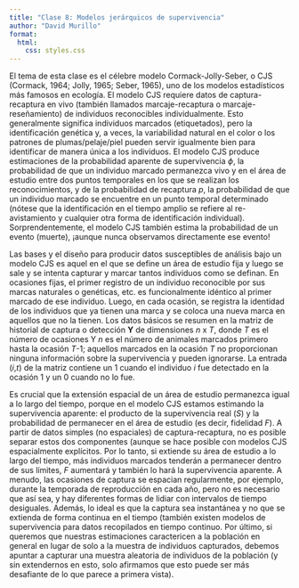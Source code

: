 ---
title: "Clase 8: Modelos jerárquicos de supervivencia"
author: "David Murillo"
format:
  html:
    css: styles.css
---

El tema de esta clase es el célebre modelo Cormack-Jolly-Seber, o CJS (Cormack, 1964; Jolly, 1965; Seber, 1965), uno de los modelos estadísticos más famosos en ecología. El modelo CJS requiere datos de captura-recaptura en vivo (también llamados marcaje-recaptura o marcaje-reseñamiento) de individuos reconocibles individualmente. Esto generalmente significa individuos marcados (etiquetados), pero la identificación genética y, a veces, la variabilidad natural en el color o los patrones de plumas/pelaje/piel pueden servir igualmente bien para identificar de manera única a los individuos. El modelo CJS produce estimaciones de la probabilidad aparente de supervivencia  $\phi$, la probabilidad de que un individuo marcado permanezca vivo y en el área de estudio entre dos puntos temporales en los que se realizan los reconocimientos, y de la probabilidad de recaptura *p*, la probabilidad de que un individuo marcado se encuentre en un punto temporal determinado (nótese que la identificación en el tiempo amplio se refiere al re-avistamiento y cualquier otra forma de identificación individual). Sorprendentemente, el modelo CJS también estima la probabilidad de un evento (muerte), ¡aunque nunca observamos directamente ese evento!

Las bases y el diseño para producir datos susceptibles de análisis bajo un modelo CJS es aquel en el que se define un área de estudio fija y luego se sale y se intenta capturar y marcar tantos individuos como se definan. En ocasiones fijas, el primer registro de un individuo reconocible por sus marcas naturales o genéticas, etc. es funcionalmente idéntico al primer marcado de ese individuo. Luego, en cada ocasión, se registra la identidad de los individuos que ya tienen una marca y se coloca una nueva marca en aquellos que no la tienen. Los datos básicos se resumen en la matriz de historial de captura o detección **Y** de dimensiones *n* x *T*, donde *T* es el número de ocasiones Y *n* es el número de animales marcados primero hasta la ocasión *T*-1; aquellos marcados en la ocasión *T* no proporcionan ninguna información sobre la supervivencia y pueden ignorarse. La entrada (*i*,*t*) de la matriz contiene un 1 cuando el individuo *i* fue detectado en la ocasión 1 y un 0 cuando no lo fue.

Es crucial que la extensión espacial de un área de estudio permanezca igual a lo largo del tiempo, porque en el modelo CJS estamos estimando la supervivencia aparente: el producto de la supervivencia real (*S*) y la probabilidad de permanecer en el área de estudio (es decir, fidelidad *F*). A partir de datos simples (no espaciales) de captura-recaptura, no es posible separar estos dos componentes (aunque se hace posible con modelos CJS espacialmente explícitos. Por lo tanto, si extiende su área de estudio a lo largo del tiempo, más individuos marcados tenderán a permanecer dentro de sus límites, *F* aumentará y también lo hará la supervivencia aparente. A menudo, las ocasiones de captura se espacian regularmente, por ejemplo, durante la temporada de reproducción en cada año, pero no es necesario que así sea, y hay diferentes formas de lidiar con intervalos de tiempo desiguales. Además, lo ideal es que la captura sea instantánea y no que se extienda de forma continua en el tiempo (también existen modelos de supervivencia para datos recopilados en tiempo continuo. Por último, si queremos que nuestras estimaciones caractericen a la población en general en lugar de solo a la muestra de individuos capturados, debemos apuntar a capturar una muestra aleatoria de individuos de la población (y sin extendernos en esto, solo afirmamos que esto puede ser más desafiante de lo que parece a primera vista).



